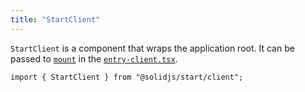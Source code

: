 ```yaml
---
title: "StartClient"
---
```


`StartClient` is a component that wraps the application root.
It can be passed to [`mount`](/solid-start/reference/client/start-client) in the [`entry-client.tsx`](/solid-start/reference/entrypoints/entry-client).

```tsx
import { StartClient } from "@solidjs/start/client";
```
